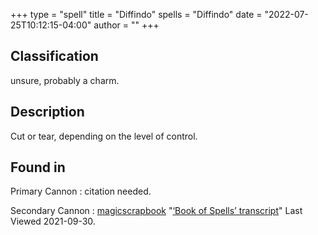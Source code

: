 +++
type = "spell"
title = "Diffindo"
spells = "Diffindo"
date = "2022-07-25T10:12:15-04:00"
author = ""
+++

## Classification

unsure, probably a charm.

## Description

Cut or tear, depending on the level of control.

## Found in

Primary Cannon
:   citation needed.

Secondary Cannon
:   [magicscrapbook](https://magicscrapbook.tumblr.com/)
    "[‘Book of Spells’ transcript](https://magicscrapbook.tumblr.com/post/162085200042/book-of-spells-transcript)"
    Last Viewed 2021-09-30.
